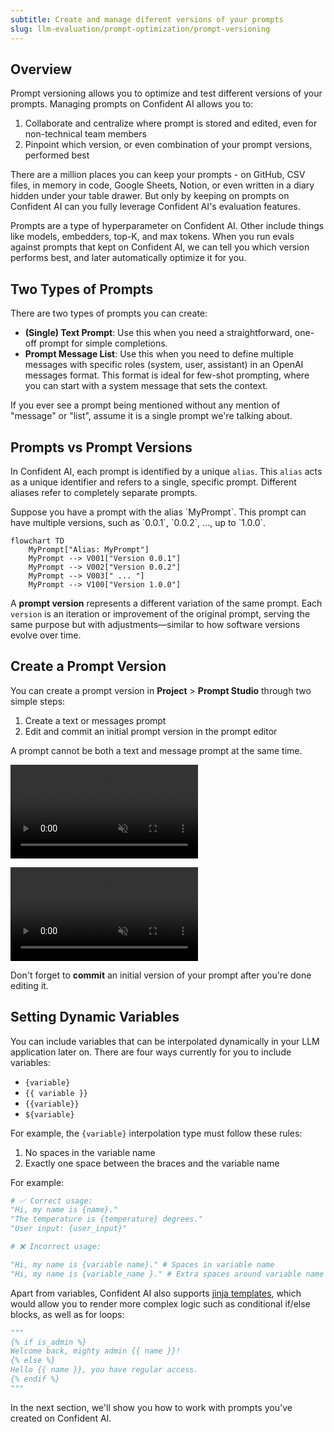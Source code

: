 ```yaml
---
subtitle: Create and manage diferent versions of your prompts
slug: llm-evaluation/prompt-optimization/prompt-versioning
---
```


## Overview

Prompt versioning allows you to optimize and test different versions of your prompts. Managing prompts on Confident AI allows you to:

1. Collaborate and centralize where prompt is stored and edited, even for non-technical team members
2. Pinpoint which version, or even combination of your prompt versions, performed best

There are a million places you can keep your prompts - on GitHub, CSV files, in memory in code, Google Sheets, Notion, or even written in a diary hidden under your table drawer. But only by keeping on prompts on Confident AI can you fully leverage Confident AI's evaluation features.

<Note>
  Prompts are a type of hyperparameter on Confident AI. Other include things
  like models, embedders, top-K, and max tokens. When you run evals against
  prompts that kept on Confident AI, we can tell you which version performs
  best, and later automatically optimize it for you.
</Note>

## Two Types of Prompts

There are two types of prompts you can create:

- **(Single) Text Prompt**: Use this when you need a straightforward, one-off prompt for simple completions.
- **Prompt Message List**: Use this when you need to define multiple messages with specific roles (system, user, assistant) in an OpenAI messages format. This format is ideal for few-shot prompting, where you can start with a system message that sets the context.

<Tip>
  If you ever see a prompt being mentioned without any mention of "message" or
  "list", assume it is a single prompt we're talking about.
</Tip>

## Prompts vs Prompt Versions

In Confident AI, each prompt is identified by a unique `alias`. This `alias` acts as a unique identifier and refers to a single, specific prompt. Different aliases refer to completely separate prompts.

<Info title="Example">
Suppose you have a prompt with the alias `MyPrompt`. This prompt can have multiple versions, such as `0.0.1`, `0.0.2`, ..., up to `1.0.0`.

```mermaid
flowchart TD
    MyPrompt["Alias: MyPrompt"]
    MyPrompt --> V001["Version 0.0.1"]
    MyPrompt --> V002["Version 0.0.2"]
    MyPrompt --> V003[" ... "]
    MyPrompt --> V100["Version 1.0.0"]
```

</Info>

A **prompt version** represents a different variation of the same prompt. Each `version` is an iteration or improvement of the original prompt, serving the same purpose but with adjustments—similar to how software versions evolve over time.

## Create a Prompt Version

You can create a prompt version in **Project** > **Prompt Studio** through two simple steps:

1. Create a text or messages prompt
2. Edit and commit an initial prompt version in the prompt editor

<Tip>A prompt cannot be both a text and message prompt at the same time.</Tip>

<Tabs>

<Tab title="Messages">

<Frame caption="Create Prompt Messages" background="subtle">

<video
  autoPlay
  loop
  muted
  src="https://confident-docs.s3.us-east-1.amazonaws.com/prompts:create-messages-4k.mp4"
  type="video/mp4"
/>

</Frame>

</Tab>

<Tab title="Text">

<Frame caption="Create Prompt Text" background="subtle">

<video
  autoPlay
  loop
  muted
  src="https://confident-docs.s3.us-east-1.amazonaws.com/prompts:create-text-4k.mp4"
  type="video/mp4"
/>

</Frame>

</Tab>

</Tabs>

Don't forget to **commit** an initial version of your prompt after you're done
editing it.

## Setting Dynamic Variables

You can include variables that can be interpolated dynamically in your LLM application later on. There are four ways currently for you to include variables:

- `{variable}`
- `{{ variable }}`
- `{{variable}}`
- `${variable}`

For example, the `{variable}` interpolation type must follow these rules:

1. No spaces in the variable name
2. Exactly one space between the braces and the variable name

For example:

```python
# ✅ Correct usage:
"Hi, my name is {name}."
"The temperature is {temperature} degrees."
"User input: {user_input}"

# ❌ Incorrect usage:

"Hi, my name is {variable name}." # Spaces in variable name
"Hi, my name is {variable_name }." # Extra spaces around variable name

```

Apart from variables, Confident AI also supports [jinja templates](https://realpython.com/primer-on-jinja-templating/), which would allow you to render more complex logic such as conditional if/else blocks, as well as for loops:

```python
"""
{% if is_admin %}
Welcome back, mighty admin {{ name }}!
{% else %}
Hello {{ name }}, you have regular access.
{% endif %}
"""
```

In the next section, we'll show you how to work with prompts you've created on Confident AI.
